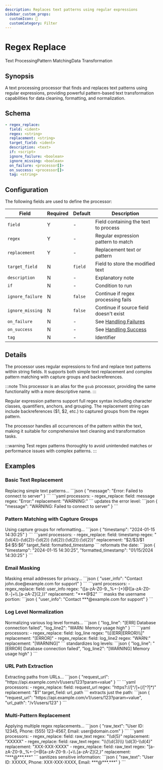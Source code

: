 ```yaml
---
description: Replaces text patterns using regular expressions
sidebar_custom_props: 
  customIcon: 🔄
  customCategory: Filter
---
```


# Regex Replace

<span className="theme-doc-version-badge badge badge--primary">Text Processing</span><span className="theme-doc-version-badge badge badge--secondary">Pattern Matching</span><span className="theme-doc-version-badge badge badge--secondary">Data Transformation</span>

## Synopsis

A text processing processor that finds and replaces text patterns using regular expressions, providing powerful pattern-based text transformation capabilities for data cleaning, formatting, and normalization.

## Schema

```yaml {1-4}
- regex_replace:
  field: <ident>
  regex: <string>
  replacement: <string>
  target_field: <ident>
  description: <text>
  if: <script>
  ignore_failure: <boolean>
  ignore_missing: <boolean>
  on_failure: <processor[]>
  on_success: <processor[]>
  tag: <string>
```

## Configuration

The following fields are used to define the processor:

|Field|Required|Default|Description|
|---|---|---|---|
|`field`|Y|-|Field containing the text to process|
|`regex`|Y|-|Regular expression pattern to match|
|`replacement`|Y|-|Replacement text or pattern|
|`target_field`|N|`field`|Field to store the modified text|
|`description`|N|-|Explanatory note|
|`if`|N|-|Condition to run|
|`ignore_failure`|N|`false`|Continue if regex processing fails|
|`ignore_missing`|N|`false`|Continue if source field doesn't exist|
|`on_failure`|N|-|See [Handling Failures](../handling-failures.mdx)|
|`on_success`|N|-|See [Handling Success](../handling-success.mdx)|
|`tag`|N|-|Identifier|

## Details

The processor uses regular expressions to find and replace text patterns within string fields. It supports both simple text replacement and complex pattern matching with capture groups and backreferences.

:::note
This processor is an alias for the `gsub` processor, providing the same functionality with a more descriptive name.
:::

Regular expression patterns support full regex syntax including character classes, quantifiers, anchors, and grouping. The replacement string can include backreferences ($1, $2, etc.) to captured groups from the regex pattern.

The processor handles all occurrences of the pattern within the text, making it suitable for comprehensive text cleaning and transformation tasks.

:::warning
Test regex patterns thoroughly to avoid unintended matches or performance issues with complex patterns.
:::

## Examples

### Basic Text Replacement

<ExampleGrid>
  <CommentCol>
    Replacing simple text patterns...
  </CommentCol>
  <CodeCol>
    ```json
    {
      "message": "Error: Failed to connect to server"
    }
    ```
    ```yaml
    processors:
      - regex_replace:
        field: message
        regex: "Error:"
        replacement: "WARNING:"
    ```
  </CodeCol>
  <CommentCol>
    updates the error level:
  </CommentCol>
  <CodeCol>
    ```json
    {
      "message": "WARNING: Failed to connect to server"
    }
    ```
  </CodeCol>
</ExampleGrid>

### Pattern Matching with Capture Groups

<ExampleGrid>
  <CommentCol>
    Using capture groups for reformatting...
  </CommentCol>
  <CodeCol>
    ```json
    {
      "timestamp": "2024-01-15 14:30:25"
    }
    ```
    ```yaml
    processors:
      - regex_replace:
        field: timestamp
        regex: "(\d{4})-(\d{2})-(\d{2}) (\d{2}):(\d{2}):(\d{2})"
        replacement: "$2/$3/$1 $4:$5:$6"
        target_field: formatted_timestamp
    ```
  </CodeCol>
  <CommentCol>
    reformats the date:
  </CommentCol>
  <CodeCol>
    ```json
    {
      "timestamp": "2024-01-15 14:30:25",
      "formatted_timestamp": "01/15/2024 14:30:25"
    }
    ```
  </CodeCol>
</ExampleGrid>

### Email Masking

<ExampleGrid>
  <CommentCol>
    Masking email addresses for privacy...
  </CommentCol>
  <CodeCol>
    ```json
    {
      "user_info": "Contact john.doe@example.com for support"
    }
    ```
    ```yaml
    processors:
      - regex_replace:
        field: user_info
        regex: "([a-zA-Z0-9._%+-]+)@([a-zA-Z0-9.-]+\\.[a-zA-Z]{2,})"
        replacement: "***@$2"
    ```
  </CodeCol>
  <CommentCol>
    masks the username portion:
  </CommentCol>
  <CodeCol>
    ```json
    {
      "user_info": "Contact ***@example.com for support"
    }
    ```
  </CodeCol>
</ExampleGrid>

### Log Level Normalization

<ExampleGrid>
  <CommentCol>
    Normalizing various log level formats...
  </CommentCol>
  <CodeCol>
    ```json
    {
      "log_line": "[ERR] Database connection failed",
      "log_line2": "WARN: Memory usage high"
    }
    ```
    ```yaml
    processors:
      - regex_replace:
        field: log_line
        regex: "\\[(ERR|ERROR)\\]"
        replacement: "[ERROR]"
      - regex_replace:
        field: log_line2
        regex: "WARN:"
        replacement: "[WARNING]"
    ```
  </CodeCol>
  <CommentCol>
    standardizes log levels:
  </CommentCol>
  <CodeCol>
    ```json
    {
      "log_line": "[ERROR] Database connection failed",
      "log_line2": "[WARNING] Memory usage high"
    }
    ```
  </CodeCol>
</ExampleGrid>

### URL Path Extraction

<ExampleGrid>
  <CommentCol>
    Extracting paths from URLs...
  </CommentCol>
  <CodeCol>
    ```json
    {
      "request_url": "https://api.example.com/v1/users/123?param=value"
    }
    ```
    ```yaml
    processors:
      - regex_replace:
        field: request_url
        regex: "https?://[^/]+(/[^?]*)"
        replacement: "$1"
        target_field: url_path
    ```
  </CodeCol>
  <CommentCol>
    extracts just the path:
  </CommentCol>
  <CodeCol>
    ```json
    {
      "request_url": "https://api.example.com/v1/users/123?param=value",
      "url_path": "/v1/users/123"
    }
    ```
  </CodeCol>
</ExampleGrid>

### Multi-Pattern Replacement

<ExampleGrid>
  <CommentCol>
    Applying multiple regex replacements...
  </CommentCol>
  <CodeCol>
    ```json
    {
      "raw_text": "User ID: 12345, Phone: (555) 123-4567, Email: user@domain.com"
    }
    ```
    ```yaml
    processors:
      - regex_replace:
        field: raw_text
        regex: "\\d{5}"
        replacement: "XXXXX"
      - regex_replace:
        field: raw_text
        regex: "\\(\\d{3}\\) \\d{3}-\\d{4}"
        replacement: "XXX-XXX-XXXX"
      - regex_replace:
        field: raw_text
        regex: "[a-zA-Z0-9._%+-]+@[a-zA-Z0-9.-]+\\.[a-zA-Z]{2,}"
        replacement: "***@***.***"
    ```
  </CodeCol>
  <CommentCol>
    sanitizes sensitive information:
  </CommentCol>
  <CodeCol>
    ```json
    {
      "raw_text": "User ID: XXXXX, Phone: XXX-XXX-XXXX, Email: ***@***.***"
    }
    ```
  </CodeCol>
</ExampleGrid>
